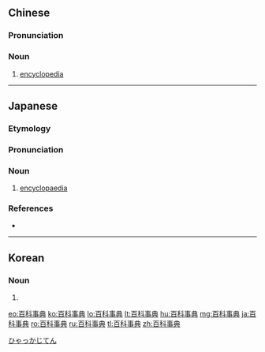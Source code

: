 ==Chinese==
{{zh-forms|type=22}}

===Pronunciation===
{{zh-pron
|m=bǎikēshìdiǎn
|c=bak3 fo1 si6 din2
|cat=n
}}

===Noun===
{{zh-noun}}

# [[encyclopedia]]

----

==Japanese==

===Etymology===
{{wikipedia|lang=ja}}
{{ja-kanjitab|ひゃく|k1=ひゃっ|か|じ|てん|yomi=o}}
{{compound|百科|t1=[[all]] [[category|categories]]|lang=ja|sort=ひゃっかじてん|事典|t2=[[subject]]-[[book]]|tr1=[[hyakka]]|tr2=[[jiten]]}}

===Pronunciation===
{{ja-pron|ひゃっか じてん|acc=4|acc_ref=DJR,NHK,SMK5|y=go}}

===Noun===
{{ja-noun|ひゃっか じてん|hhira=ひやくくわじてん}}

# [[encyclopaedia]]

===References===
<references/>
* {{R:Shogakukan}}
[[Category:ja:Dictionaries|ひゃっかじてん]]

----

==Korean==
{{ko-hanjatab}}

===Noun===
{{ko-noun|hj|hangeul=백과사전}}

# {{hanja form of|백과사전|[[encyclopaedia]]}}

[[eo:百科事典]]
[[ko:百科事典]]
[[lo:百科事典]]
[[lt:百科事典]]
[[hu:百科事典]]
[[mg:百科事典]]
[[ja:百科事典]]
[[ro:百科事典]]
[[ru:百科事典]]
[[tl:百科事典]]
[[zh:百科事典]]